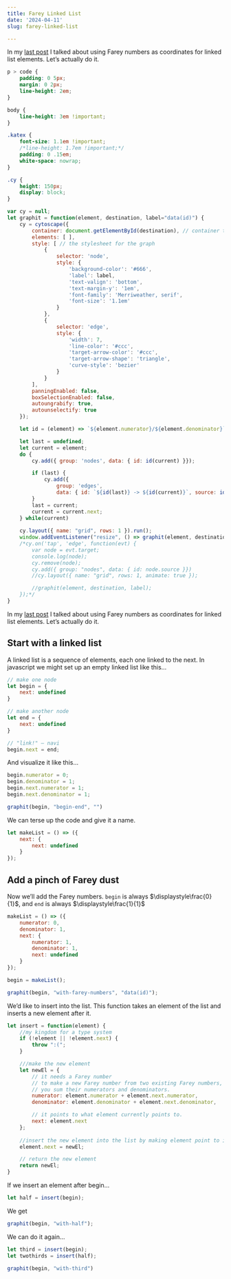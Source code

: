 ```yaml
---
title: Farey Linked List
date: '2024-04-11'
slug: farey-linked-list

---
```


In my [last post](/blog/2024/04/10/farey-numbers-and-linked-lists) I talked about using Farey numbers as coordinates for linked list elements. Let's actually do it.

<!--more-->

<script src=" https://cdn.jsdelivr.net/npm/cytoscape@3.28.1/dist/cytoscape.min.js "></script>

```css
p > code {
    padding: 0 5px;
    margin: 0 2px;
    line-height: 2em;
}

body {
    line-height: 3em !important;
}

.katex {
    font-size: 1.1em !important;
    /*line-height: 1.7em !important;*/
    padding: 0 .15em;
    white-space: nowrap;
}

.cy {
    height: 150px;
    display: block;
}
```

```js
var cy = null;
let graphit = function(element, destination, label="data(id)") {
    cy = cytoscape({
        container: document.getElementById(destination), // container to render in
        elements: [ ],
        style: [ // the stylesheet for the graph
            {
                selector: 'node',
                style: {
                    'background-color': '#666',
                    'label': label,
                    'text-valign': 'bottom',
                    'text-margin-y': '1em',
                    'font-family': 'Merriweather, serif',
                    'font-size': '1.1em'
                }
            },
            {
                selector: 'edge',
                style: {
                    'width': 7,
                    'line-color': '#ccc',
                    'target-arrow-color': '#ccc',
                    'target-arrow-shape': 'triangle',
                    'curve-style': 'bezier'
                }
            }
        ],
        panningEnabled: false,
        boxSelectionEnabled: false,
        autoungrabify: true,
        autounselectify: true
    });

    let id = (element) => `${element.numerator}/${element.denominator}`;

    let last = undefined;
    let current = element;
    do {
        cy.add({ group: 'nodes', data: { id: id(current) }});

        if (last) {
            cy.add({
                group: 'edges', 
                data: { id: `${id(last)} -> ${id(current)}`, source: id(last), target: id(current) }})
        }
        last = current;
        current = current.next;
    } while(current)
    
    cy.layout({ name: "grid", rows: 1 }).run();
    window.addEventListener("resize", () => graphit(element, destination, label));
    /*cy.on('tap', 'edge', function(evt) {
        var node = evt.target;
        console.log(node);
        cy.remove(node);
        cy.add({ group: "nodes", data: { id: node.source }})
        //cy.layout({ name: "grid", rows: 1, animate: true });

        //graphit(element, destination, label);
    });*/
}
```

In my [last post](/blog/2024/04/10/farey-numbers-and-linked-lists) I talked about using Farey numbers as coordinates for linked list elements. Let's actually do it.

## Start with a linked list

A linked list is a sequence of elements, each one linked to the next. In javascript we might set up an empty linked list like this...

```js
// make one node
let begin = {
    next: undefined
}

// make another node
let end = {
    next: undefined
}

// "link!" – navi
begin.next = end;
```

And visualize it like this...

<div id="begin-end" class="cy"></div>

```js
begin.numerator = 0;
begin.denominator = 1;
begin.next.numerator = 1;
begin.next.denominator = 1;

graphit(begin, "begin-end", "")
```

We can terse up the code and give it a name.

```js
let makeList = () => ({
    next: {
        next: undefined
    }
});
```

## Add a pinch of Farey dust

Now we'll add the Farey numbers. `begin` is always $\displaystyle\frac{0}{1}$, and `end` is always $\displaystyle\frac{1}{1}$

```js
makeList = () => ({
    numerator: 0,
    denominator: 1,
    next: {
        numerator: 1,
        denominator: 1,
        next: undefined
    }
});

begin = makeList();
```

<div id="with-farey-numbers" class="cy"></div>

```js
graphit(begin, "with-farey-numbers", "data(id)");
```

We'd like to insert into the list. This function takes an element of the list and inserts a new element after it.

```js
let insert = function(element) {
    //my kingdom for a type system
    if (!element || !element.next) {
        throw ":(";
    }

    ///make the new element
    let newEl = {
        // it needs a Farey number
        // to make a new Farey number from two existing Farey numbers, 
        // you sum their numerators and denominators.
        numerator: element.numerator + element.next.numerator,
        denominator: element.denominator + element.next.denominator,

        // it points to what element currently points to.
        next: element.next
    };
    
    //insert the new element into the list by making element point to it.
    element.next = newEl;

    // return the new element
    return newEl;
}
```

If we insert an element after begin...

```js
let half = insert(begin);
```

We get

<div id="with-half" class="cy"></div>

```js
graphit(begin, "with-half");
```

We can do it again...

```js
let third = insert(begin);
let twothirds = insert(half);
```

<div id="with-third" class="cy"></div>

```js
graphit(begin, "with-third")
```